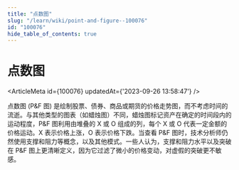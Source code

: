 ```yaml
---
title: "点数图"
slug: "/learn/wiki/point-and-figure--100076"
id: "100076"
hide_table_of_contents: true
---
```



# 点数图

<ArticleMeta id={100076} updatedAt={'2023-09-26 13:58:47'} />
<div className='border-solid border-b border-t-0 my-4 border-[var(--ifm-color-gray-300)]' />

点数图 (P&F 图) 是绘制股票、债券、商品或期货的价格走势图，而不考虑时间的流逝。与其他类型的图表（如蜡烛图）不同，蜡烛图标记资产在确定的时间段内的运动程度，P&F 图利用由堆叠的 X 或 O 组成的列，每个 X 或 O 代表一定金额的价格运动。X 表示价格上涨，O 表示价格下跌。当查看 P&F 图时，技术分析师仍然使用支撑和阻力等概念，以及其他模式。一些人认为，支撑和阻力水平以及突破在 P&F 图上更清晰定义，因为它过滤了微小的价格变动，对虚假的突破更不敏感。
